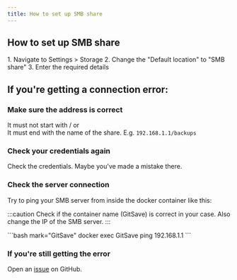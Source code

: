 ```yaml
---
title: How to set up SMB share
---
```



## How to set up SMB share
<Steps>
1. Navigate to Settings > Storage
2. Change the "Default location" to "SMB share"
3. Enter the required details
</Steps>

## If you're getting a connection error:

### Make sure the address is correct
It must not start with / or \
It must end with the name of the share. E.g. `192.168.1.1/backups`

### Check your credentials again
Check the credentials. Maybe you've made a mistake there.

### Check the server connection
Try to ping your SMB server from inside the docker container like this:

:::caution
Check if the container name (GitSave) is correct in your case. Also change the IP of the SMB server.
:::
<div class="not-content">
```bash mark="GitSave"
docker exec GitSave ping 192.168.1.1
```
</div>

### If you're still getting the error
Open an <a href="https://github.com/TimWitzdam/GitSave/issues" target="_blank" rel="noopener">issue</a> on GitHub.

